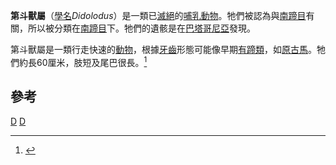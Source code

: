 {{Automatic Taxobox
| taxon = Didolodus
| authority = 
| image= Didolodusfinal.jpg
| fossil_range = {{fossil range|40.4|37.2}}晚[[始新世|始新世]]
| subdivision_ranks = [[种|种]]
| subdivision =
* ''D. latigonus''
* ''D. magnus''
* ''D. minor''
* ''D. multicuspis'' {{small|([[模式种|模式种]])}}
| synonyms =
* ''Cephanodus'' {{small|Ameghino 1902}}
* ''Lonchoconus'' {{small|Ameghino 1901}}
* ''Nephacodus'' {{small|Ameghino 1902}}
}}
'''第斗獸屬'''（[[學名|學名]]''Didolodus''）是一類已[[滅絕|滅絕]]的[[哺乳動物|哺乳動物]]。牠們被認為與[[南蹄目|南蹄目]]有關，所以被分類在[[南蹄目|南蹄目]]下。牠們的遺骸是在[[巴塔哥尼亞|巴塔哥尼亞]]發現。

第斗獸屬是一類行走快速的[[動物|動物]]，根據[[牙齒|牙齒]]形態可能像早期[[有蹄類|有蹄類]]，如[[原古馬|原古馬]]。牠們約長60厘米，肢短及尾巴很長。<ref name=EoDP>{{cite book en|editor=Palmer, D.|year=1999 |title= The Marshall Illustrated Encyclopedia of Dinosaurs and Prehistoric Animals|publisher= Marshall Editions|location=London|page= 246|isbn= 1-84028-152-9}}</ref>

==參考==
{{reflist}}
{{Taxonbar}}
[[Category:第斗獸科|D]]
[[Category:始新世哺乳類|D]]
